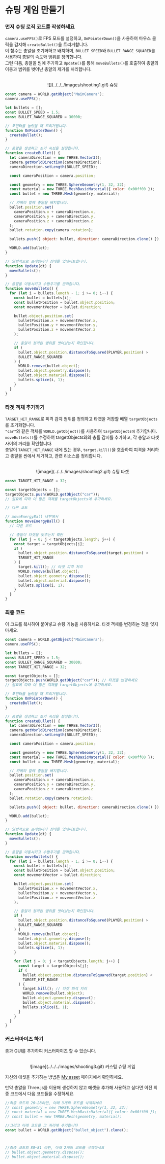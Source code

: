 
# 슈팅 게임 만들기

<Steps>

### 먼저 슈팅 로직 코드를 작성하세요

`camera.useFPS()`로 FPS 모드를 설정하고, `OnPointerDown()`을 사용하여 마우스 클릭을 감지해 `createBullet()`을 트리거합니다.  
이 함수는 총알을 초기화하고 배치하며, `BULLET_SPEED`와 `BULLET_RANGE_SQUARED`를 사용하여 총알의 속도와 범위를 정의합니다.  
그런 다음, 총알을 씬에 추가하고 `Update()`를 통해 `moveBullets()`를 호출하여 총알의 이동과 범위를 벗어난 총알의 제거를 처리합니다.

<br />
<center>![](../../../images/shooting1.gif) 슈팅</center>

```js showLineNumbers copy filename="Shooting logic"
const camera = WORLD.getObject("MainCamera");
camera.useFPS();

let bullets = [];
const BULLET_SPEED = 1.5;
const BULLET_RANGE_SQUARED = 30000;

// 포인터를 눌렀을 때 트리거됩니다.
function OnPointerDown() {
  createBullet();
}

// 총알을 생성하고 초기 속성을 설정합니다.
function createBullet() {
  let cameraDirection = new THREE.Vector3();
  camera.getWorldDirection(cameraDirection);
  cameraDirection.setLength(BULLET_SPEED);

  const cameraPosition = camera.position;

  const geometry = new THREE.SphereGeometry(1, 32, 32);
  const material = new THREE.MeshBasicMaterial({ color: 0x00ff00 });
  const bullet = new THREE.Mesh(geometry, material);

  // 카메라 앞에 총알을 배치합니다.
  bullet.position.set(
    cameraPosition.x + cameraDirection.x,
    cameraPosition.y + cameraDirection.y,
    cameraPosition.z + cameraDirection.z
  );
  bullet.rotation.copy(camera.rotation);

  bullets.push({ object: bullet, direction: cameraDirection.clone() });

  WORLD.add(bullet);
}

// 일반적으로 프레임마다 상태를 업데이트합니다.
function Update(dt) {
  moveBullets();
}

// 총알을 이동시키고 수명주기를 관리합니다.
function moveBullets() {
  for (let i = bullets.length - 1; i >= 0; i--) {
    const bullet = bullets[i];
    const bulletPosition = bullet.object.position;
    const movementVector = bullet.direction;

    bullet.object.position.set(
      bulletPosition.x + movementVector.x,
      bulletPosition.y + movementVector.y,
      bulletPosition.z + movementVector.z
    );

    // 총알이 정의된 범위를 벗어났는지 확인합니다.
    if (
      bullet.object.position.distanceToSquared(PLAYER.position) >
      BULLET_RANGE_SQUARED
    ) {
      WORLD.remove(bullet.object);
      bullet.object.geometry.dispose();
      bullet.object.material.dispose();
      bullets.splice(i, 1);
    }
  }
}
```

### 타겟 객체 추가하기

`TARGET_HIT_RANGE`로 피격 감지 범위를 정의하고 타겟을 저장할 배열 `targetObjects`를 초기화합니다.  
`"car"`와 같은 객체를 `WORLD.getObject()`를 사용하여 `targetObjects에` 추가합니다.  
`moveBullets()`를 수정하여 targetObjects와의 충돌 감지를 추가하고, 각 총알과 타겟 사이의 거리를 확인합니다.  
총알이 `TARGET_HIT_RANGE` 내에 있는 경우, `target.kill()`을 호출하여 피격을 처리하고 총알을 씬에서 제거하고, 관련 리소스를 정리합니다.

<br />
<center>![image](../../../images/shooting2.gif) 슈팅 타겟</center>

```js showLineNumbers copy filename="Shooting logic" {1, 3-4, 14-26}
const TARGET_HIT_RANGE = 32;

const targetObjects = [];
targetObjects.push(WORLD.getObject("car"));
// 필요에 따라 더 많은 객체를 targetObjects에 추가하세요.

// 다른 코드

// moveEnergyBall 내부에서
function moveEnergyBall() {
  // 다른 코드

  // 총알이 타겟을 맞추는지 확인
  for (let j = 0; j < targetObjects.length; j++) {
    const target = targetObjects[j];
    if (
      bullet.object.position.distanceToSquared(target.position) <
      TARGET_HIT_RANGE
    ) {
      target.kill(); // 타겟 피격 처리
      WORLD.remove(bullet.object);
      bullet.object.geometry.dispose();
      bullet.object.material.dispose();
      bullets.splice(i, 1);
    }
  }
}
```

### 최종 코드

이 코드를 복사하여 붙여넣고 슈팅 기능을 사용하세요. 타겟 객체를 변경하는 것을 잊지 마세요.

```js showLineNumbers copy filename="Shooting logic" {10}
const camera = WORLD.getObject("MainCamera");
camera.useFPS();

let bullets = [];
const BULLET_SPEED = 1.5;
const BULLET_RANGE_SQUARED = 30000;
const TARGET_HIT_RANGE = 32;

const targetObjects = [];
targetObjects.push(WORLD.getObject("car")); // 타겟을 변경하세요
// 필요에 따라 더 많은 객체를 targetObjects에 추가하세요.

// 포인터를 눌렀을 때 트리거됩니다.
function OnPointerDown() {
  createBullet();
}

// 총알을 생성하고 초기 속성을 설정합니다.
function createBullet() {
  let cameraDirection = new THREE.Vector3();
  camera.getWorldDirection(cameraDirection);
  cameraDirection.setLength(BULLET_SPEED);

  const cameraPosition = camera.position;

  const geometry = new THREE.SphereGeometry(1, 32, 32);
  const material = new THREE.MeshBasicMaterial({ color: 0x00ff00 });
  const bullet = new THREE.Mesh(geometry, material);

  // 카메라 앞에 총알을 배치합니다.
  bullet.position.set(
    cameraPosition.x + cameraDirection.x,
    cameraPosition.y + cameraDirection.y,
    cameraPosition.z + cameraDirection.z
  );
  bullet.rotation.copy(camera.rotation);

  bullets.push({ object: bullet, direction: cameraDirection.clone() });

  WORLD.add(bullet);
}

// 일반적으로 프레임마다 상태를 업데이트합니다.
function Update(dt) {
  moveBullets();
}

// 총알을 이동시키고 수명주기를 관리합니다.
function moveBullets() {
  for (let i = bullets.length - 1; i >= 0; i--) {
    const bullet = bullets[i];
    const bulletPosition = bullet.object.position;
    const movementVector = bullet.direction;

    bullet.object.position.set(
      bulletPosition.x + movementVector.x,
      bulletPosition.y + movementVector.y,
      bulletPosition.z + movementVector.z
    );

    // 총알이 정의된 범위를 벗어났는지 확인합니다.
    if (
      bullet.object.position.distanceToSquared(PLAYER.position) >
      BULLET_RANGE_SQUARED
    ) {
      WORLD.remove(bullet.object);
      bullet.object.geometry.dispose();
      bullet.object.material.dispose();
      bullets.splice(i, 1);
    }

    for (let j = 0; j < targetObjects.length; j++) {
      const target = targetObjects[j];
      if (
        bullet.object.position.distanceToSquared(target.position) <
        TARGET_HIT_RANGE
      ) {
        target.kill(); // 타겟 피격 처리
        WORLD.remove(bullet.object);
        bullet.object.geometry.dispose();
        bullet.object.material.dispose();
        bullets.splice(i, 1);
      }
    }
  }
}
```

### 커스터마이즈 하기

총과 GUI를 추가하여 커스터마이즈 할 수 있습니다.

<br />
<center>![image](../../../images/shooting3.gif) 커스텀 슈팅 게임</center>

자신의 에셋을 추가하는 방법은 [My asset](../engine/operate/left/my-asset.mdx) 페이지에서 확인하세요.  

만약 총알을 Three.js를 이용해 생성하지 않고 에셋을 추가해 사용하고 싶다면 이전 최종 코드에서 다음 코드들을 수정하세요.  

```js
//최종 코드의 26~28라인, 아래 3개의 코드를 삭제하세요
// const geometry = new THREE.SphereGeometry(1, 32, 32);
// const material = new THREE.MeshBasicMaterial({ color: 0x00ff00 });
// const bullet = new THREE.Mesh(geometry, material);

//그리고 아래 코드를 그 자리에 추가합니다
const bullet = WORLD.getObject("bullet_object").clone();



//최종 코드의 80~81 라인, 아래 2개의 코드를 삭제하세요
// bullet.object.geometry.dispose();
// bullet.object.material.dispose();
```

</Steps>
